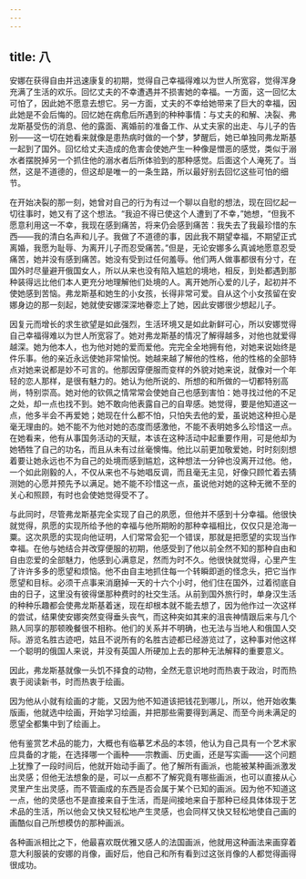 ```yaml
---
---
---
```

title: 八
---




安娜在获得自由并迅速康复的初期，觉得自己幸福得难以为世人所宽容，觉得浑身充满了生活的欢乐。回忆丈夫的不幸遭遇并不损害她的幸福。一方面，这一回忆太可怕了，因此她不愿意去想它。另一方面，丈夫的不幸给她带来了巨大的幸福，因此她是不会后悔的。回忆她在病愈后所遇到的种种事情：与丈夫的和解、决裂、弗龙斯基受伤的消息、他的露面、离婚前的准备工作、从丈夫家的出走、与儿子的告别——这一切在她看来就像是患热病时做的一个梦，梦醒后，她已单独同弗龙斯基一起到了国外。回忆给丈夫造成的危害会使她产生一种像是憎恶的感觉，类似于溺水者摆脱掉另一个抓住他的溺水者后所体验到的那种感觉。后面这个人淹死了。当然，这是不道德的，但这却是唯一的一条生路，所以最好别去回忆这些可怕的细节。

在开始决裂的那一刻，她曾对自己的行为有过一个聊以自慰的想法，现在回忆起一切往事时，她又有了这个想法。“我迫不得已使这个人遭到了不幸，”她想，“但我不愿意利用这一不幸，我现在感到痛苦，将来仍会感到痛苦：我失去了我最珍惜的东西——我的清白名声和儿子。我做了不道德的事，因此我不期望幸福，不期望正式离婚，我愿为耻辱、为离开儿子而忍受痛苦。”但是，无论安娜多么真诚地愿意忍受痛苦，她并没有感到痛苦。她没有受到过任何羞辱。他们两人做事都很有分寸，在国外时尽量避开俄国女人，所以从来也没有陷入尴尬的境地，相反，到处都遇到那种装得远比他们本人更充分地理解他们处境的人。离开她所心爱的儿子，起初并不使她感到苦恼。弗龙斯基和她生的小女孩，长得非常可爱。自从这个小女孩留在安娜身边的那一刻起，她就使安娜深深地眷恋上了她，因此安娜很少想起儿子。

因复元而增长的求生欲望是如此强烈，生活环境又是如此新鲜可心，所以安娜觉得自己幸福得难以为世人所宽容了。她对弗龙斯基的情况了解得越多，对他也就爱得越深。她为他本人，也为他对她的爱而爱他。完完全全地拥有他，对她来说始终是件乐事。他的亲近永远使她非常愉悦。她越来越了解他的性格，他的性格的全部特点对她来说都是妙不可言的。他那因穿便服而变样的外貌对她来说，就像对一个年轻的恋人那样，是很有魅力的。她认为他所说的、所想的和所做的一切都特别高尚，特别崇高。她对他的钦佩之情常常会使她自己也感到害怕：她寻找过他的不足之处，却一点也找不到。她不敢向他表露自己的自卑感。她觉得，要是他知道这一点，他多半会不再爱她；她现在什么都不怕，只怕失去他的爱，虽说她这种担心是毫无理由的。她不能不为他对她的态度而感激他，不能不表明她多么珍惜这一点。在她看来，他有从事国务活动的天赋，本该在这种活动中起重要作用，可是他却为她牺牲了自己的功名，而且从未有过丝毫懊悔。他比以前更加敬爱她，时时刻刻想着要让她永远也不为自己的处境而感到尴尬，这种想法一分钟也没离开过他。他，一个如此刚毅的人，不仅从来也不与她唱反调，而且毫无主见，好像只顾忙着去猜测她的心愿并预先予以满足。她不能不珍惜这一点，虽说他对她的这种无微不至的关心和照顾，有时也会使她觉得受不了。

与此同时，尽管弗龙斯基完全实现了自己的夙愿，但他并不感到十分幸福。他很快就觉得，夙愿的实现所给予他的幸福与他所期盼的那种幸福相比，仅仅只是沧海一粟。这次夙愿的实现向他证明，人们常常会犯一个错误，那就是把愿望的实现当作幸福。在他与她结合并改穿便服的初期，他感受到了他以前全然不知的那种自由和自由恋爱的全部魅力，他感到心满意足，然而为时不久。他很快就觉得，心里产生了许许多多的愿望和烦恼。他不由自主地抓住每一个转瞬即逝的怪念头，把它当作愿望和目标。必须干点事来消磨掉一天的十六个小时，他们住在国外，过着彻底自由的日子，这里没有彼得堡那种费时的社交生活。从前到国外旅行时，单身汉生活的种种乐趣都会使弗龙斯基着迷，现在却根本就不能去想了，因为他作过一次这样的尝试，结果使安娜突然变得垂头丧气，而这种突如其来的沮丧神情跟后来与几个熟人同享的那顿晚餐很不相称。他们的关系并不明确，也无法与当地人和俄国人交际。游览名胜古迹吧，姑且不说所有的名胜古迹都已经游览过了，这种事对他这样一个聪明的俄国人来说，并没有英国人所硬加上去的那种无法解释的重要意义。

因此，弗龙斯基就像一头饥不择食的动物，全然无意识地时而热衷于政治，时而热衷于阅读新书，时而热衷于绘画。

因为他从小就有绘画的才能，又因为他不知道该把钱花到哪儿，所以，他开始收集版画，他就选中绘画，开始学习绘画，并把那些需要得到满足、而至今尚未满足的愿望全都集中到了绘画上。

他有鉴赏艺术品的能力，大概也有临摹艺术品的本领，他认为自己具有一个艺术家应具备的才能，在选择哪一个画种——宗教画、历史画，还是写实画——这个问题上犹豫了一段时间后，他就开始动手画了。他了解所有画派，也能被某种画派激发出灵感；但他无法想象的是，可以一点都不了解究竟有哪些画派，也可以直接从心灵里产生出灵感，而不管画成的东西是否会属于某个已知的画派。因为他不知道这一点，他的灵感也不是直接来自于生活，而是间接地来自于那种已经具体体现于艺术品的生活，所以他会又快又轻松地产生灵感，也会同样又快又轻松地使自己画的画酷似自己所想模仿的那种画派。

各种画派相比之下，他最喜欢既优雅又感人的法国画派，他就用这种画法来画穿着意大利服装的安娜的肖像，画好后，他自己和所有看到过这张肖像的人都觉得画得很成功。